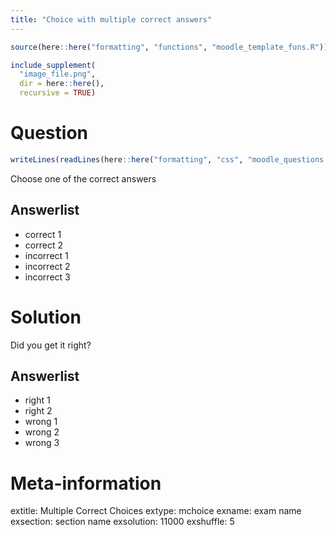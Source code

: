 ```yaml
---
title: "Choice with multiple correct answers"
---
```



```r
source(here::here("formatting", "functions", "moodle_template_funs.R"))
```


<!-- Fill in the following code to include an image file: -->
```r
include_supplement(
  "image_file.png",
  dir = here::here(),
  recursive = TRUE)
```




Question
========

```r
writeLines(readLines(here::here("formatting", "css", "moodle_questions.css")))
```

Choose one of the correct answers


Answerlist
----------
* correct 1
* correct 2
* incorrect 1
* incorrect 2
* incorrect 3




Solution
========

Did you get it right?


Answerlist
----------
* right 1
* right 2
* wrong 1
* wrong 2
* wrong 3




Meta-information
================
extitle: Multiple Correct Choices
extype: mchoice
exname: exam name
exsection: section name
exsolution: 11000
exshuffle: 5
